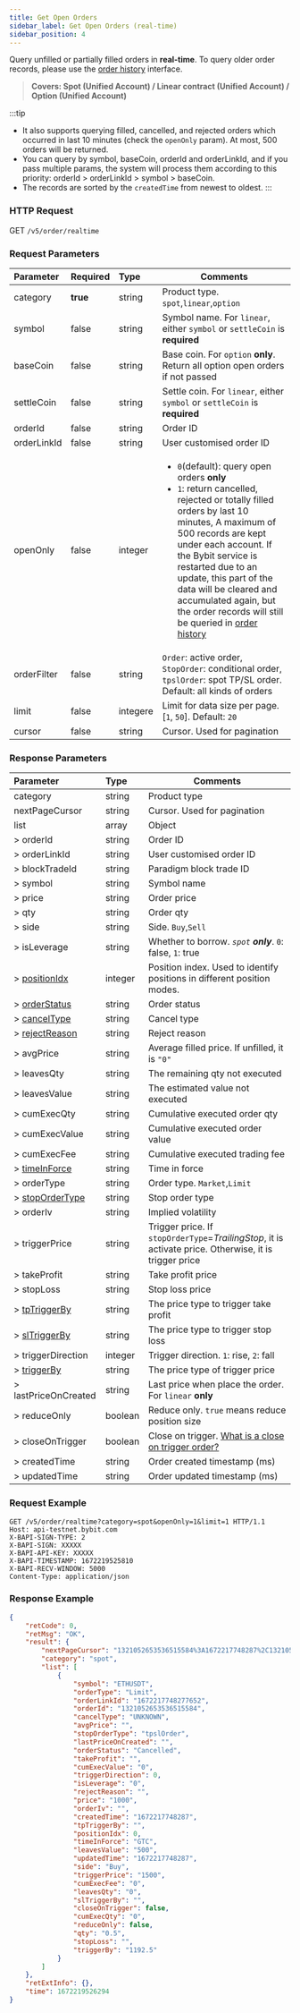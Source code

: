 ```yaml
---
title: Get Open Orders
sidebar_label: Get Open Orders (real-time)
sidebar_position: 4
---
```

Query unfilled or partially filled orders in **real-time**. To query older order records, please use the [order history](order-list#) interface.
> **Covers: Spot (Unified Account) / Linear contract (Unified Account) / Option (Unified Account)**

:::tip
- It also supports querying filled, cancelled, and rejected orders which occurred in last 10 minutes (check the `openOnly` param). At most, 500 orders will be returned.
- You can query by symbol, baseCoin, orderId and orderLinkId, and if you pass multiple params, the system will process them according to this priority: orderId > orderLinkId > symbol > baseCoin.
- The records are sorted by the `createdTime` from newest to oldest.
:::

### HTTP Request
GET `/v5/order/realtime`

### Request Parameters
| Parameter | Required | Type | Comments|
|:----- |:-------|:-----|------ |
|category |**true** |string |Product type. `spot`,`linear`,`option` |
|symbol |false |string |Symbol name. For `linear`, either `symbol` or `settleCoin` is **required** |
|baseCoin |false |string |Base coin. For `option` **only**. Return all option open orders if not passed|
|settleCoin |false |string |Settle coin. For `linear`, either `symbol` or `settleCoin` is **required** |
|orderId |false |string |Order ID |
|orderLinkId |false |string |User customised order ID |
|openOnly |false |integer |<ul><li>`0`(default): query open orders **only**</li><li>`1`: return cancelled, rejected or totally filled orders by last 10 minutes, A maximum of 500 records are kept under each account. If the Bybit service is restarted due to an update, this part of the data will be cleared and accumulated again, but the order records will still be queried in [order history](order-list#)</li></ul>|
|orderFilter |false |string|`Order`: active order, `StopOrder`: conditional order, `tpslOrder`: spot TP/SL order. Default: all kinds of orders|
|limit |false |integere |Limit for data size per page. [`1`, `50`]. Default: `20`|
|cursor |false |string |Cursor. Used for pagination|

### Response Parameters
| Parameter | Type | Comments|
|:----- |:-----|------ |
|category |string |Product type |
|nextPageCursor |string |Cursor. Used for pagination |
|list |array |Object |
|> orderId  |string |Order ID |
|> orderLinkId |string |User customised order ID |
|> blockTradeId |string |Paradigm block trade ID |
|> symbol |string |Symbol name |
|> price |string |Order price |
|> qty |string |Order qty |
|> side |string |Side. `Buy`,`Sell`|
|> isLeverage |string |Whether to borrow. _`spot` **only**_. `0`: false, `1`: true|
|> [positionIdx](../enum#positionidx) |integer |Position index. Used to identify positions in different position modes.|
|> [orderStatus](../enum#orderstatus) |string |Order status |
|> [cancelType](../enum#canceltype) |string |Cancel type |
|> [rejectReason](../enum#rejectreason) |string |Reject reason |
|> avgPrice |string |Average filled price. If unfilled, it is `"0"` |
|> leavesQty |string |The remaining qty not executed |
|> leavesValue |string |The estimated value not executed |
|> cumExecQty |string |Cumulative executed order qty |
|> cumExecValue |string |Cumulative executed order value |
|> cumExecFee |string |Cumulative executed trading fee |
|> [timeInForce](../enum#timeinforce) |string |Time in force |
|> orderType |string |Order type. `Market`,`Limit` |
|> [stopOrderType](../enum#stopordertype) |string |Stop order type |
|> orderIv |string |Implied volatility |
|> triggerPrice |string |Trigger price. If `stopOrderType`=_TrailingStop_, it is activate price. Otherwise, it is trigger price|
|> takeProfit |string |Take profit price |
|> stopLoss |string |Stop loss price |
|> [tpTriggerBy](../enum#triggerby) |string |The price type to trigger take profit |
|> [slTriggerBy](../enum#triggerby) |string |The price type to trigger stop loss |
|> triggerDirection |integer |Trigger direction. `1`: rise, `2`: fall |
|> [triggerBy](../enum#triggerby) |string |The price type of trigger price |
|> lastPriceOnCreated |string |Last price when place the order. For `linear` **only** |
|> reduceOnly |boolean |Reduce only. `true` means reduce position size |
|> closeOnTrigger |boolean |Close on trigger. <a href="https://www.bybit.com/en-US/help-center/bybitHC_Article?language=en_US&id=000001050">What is a close on trigger order?</a> |
|> createdTime |string |Order created timestamp (ms) |
|> updatedTime |string |Order updated timestamp (ms) |

### Request Example

```http
GET /v5/order/realtime?category=spot&openOnly=1&limit=1 HTTP/1.1
Host: api-testnet.bybit.com
X-BAPI-SIGN-TYPE: 2
X-BAPI-SIGN: XXXXX
X-BAPI-API-KEY: XXXXX
X-BAPI-TIMESTAMP: 1672219525810
X-BAPI-RECV-WINDOW: 5000
Content-Type: application/json
```

### Response Example

```json
{
    "retCode": 0,
    "retMsg": "OK",
    "result": {
        "nextPageCursor": "1321052653536515584%3A1672217748287%2C1321052653536515584%3A1672217748287",
        "category": "spot",
        "list": [
            {
                "symbol": "ETHUSDT",
                "orderType": "Limit",
                "orderLinkId": "1672217748277652",
                "orderId": "1321052653536515584",
                "cancelType": "UNKNOWN",
                "avgPrice": "",
                "stopOrderType": "tpslOrder",
                "lastPriceOnCreated": "",
                "orderStatus": "Cancelled",
                "takeProfit": "",
                "cumExecValue": "0",
                "triggerDirection": 0,
                "isLeverage": "0",
                "rejectReason": "",
                "price": "1000",
                "orderIv": "",
                "createdTime": "1672217748287",
                "tpTriggerBy": "",
                "positionIdx": 0,
                "timeInForce": "GTC",
                "leavesValue": "500",
                "updatedTime": "1672217748287",
                "side": "Buy",
                "triggerPrice": "1500",
                "cumExecFee": "0",
                "leavesQty": "0",
                "slTriggerBy": "",
                "closeOnTrigger": false,
                "cumExecQty": "0",
                "reduceOnly": false,
                "qty": "0.5",
                "stopLoss": "",
                "triggerBy": "1192.5"
            }
        ]
    },
    "retExtInfo": {},
    "time": 1672219526294
}
```
